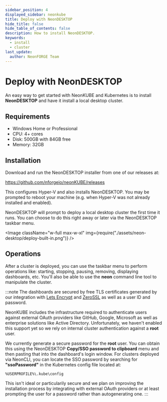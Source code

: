 ```yaml
---
sidebar_position: 4
displayed_sidebar: neonkube
title: Deploy with NeonDESKTOP
hide_title: false
hide_table_of_contents: false
description: How to install NeonDESKTOP.
keywords:
  - install
  - cluster
last_update:
  author: NeonFORGE Team
---
```



# Deploy with NeonDESKTOP

An easy way to get started with NeonKUBE and Kubernetes is to install
**NeonDESKTOP** and have it install a local desktop cluster.

## Requirements

- Windows Home or Professional
- CPU: 4+ cores
- Disk: 500GB with 84GB free
- Memory: 32GB

## Installation

Download and run the NeonDESKTOP installer from one of our releases at:

https://github.com/nforgeio/neonKUBE/releases

This configures Hyper-V and also installs NeonDESKTOP. You may be prompted to
reboot your machine (e.g. when Hyper-V was not already installed and enabled).

NeonDESKTOP will prompt to deploy a local desktop cluster the first time it
runs. You can choose to do this right away or later via the NeonDESKTOP taskbar
menu.

<Image
  className="w-full max-w-xl"
  img={require("./assets/neon-desktop/deploy-built-in.png")}
/>

## Operations

After a cluster is deployed, you can use the taskbar menu to perform operations
like: starting, stopping, pausing, removing, displaying dashboards, etc. You'll
also be able to use the **neon** command line tool to manipulate the cluster.

:::note
The dashboards are secured by free TLS certificates generated by our integration
with [Lets Encrypt](https://letsencrypt.org/) and
[ZeroSSL](https://zerossl.com/) as well as a user ID and password.

NeonKUBE includes the infrastructure required to authenticate users against
external OAuth providers like GitHub, Google, Microsoft as well as enterprise
solutions like Active Directory. Unfortunately, we haven't enabled this support
yet so we rely on internal cluster authentication against a **root** user.

We currently generate a secure password for the **root** user. You can obtain
this using the NeonDESKTOP **Copy/SSO password to clipboard** menu and then
pasting that into the dashboard's login window. For clusters deployed via
NeonCLI, you can locate the SSO password by searching for **"ssoPassword"** in
the Kubernetes config file located at:

```
%USERPROFILE%\.kube\config
```

This isn't ideal or particularily secure and we plan on improving the
installation process by integrating with external OAuth providers or at least
prompting the user for a password rather than autogenerating one.
:::
